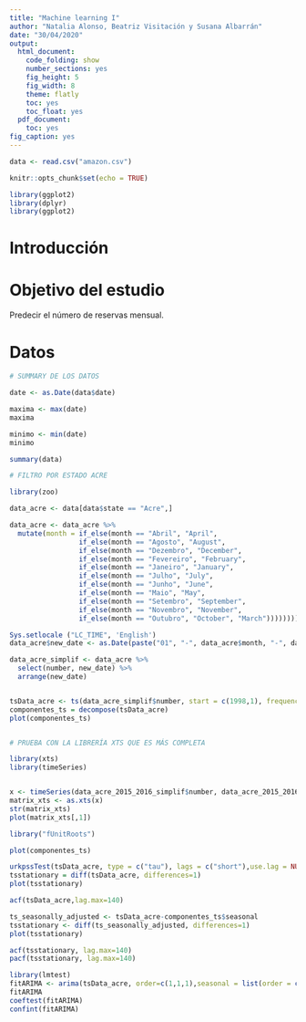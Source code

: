 ```yaml
---
title: "Machine learning I"
author: "Natalia Alonso, Beatriz Visitación y Susana Albarrán"
date: "30/04/2020"
output:
  html_document:
    code_folding: show
    number_sections: yes
    fig_height: 5
    fig_width: 8
    theme: flatly
    toc: yes
    toc_float: yes
  pdf_document:
    toc: yes
fig_caption: yes
---
```



```r

data <- read.csv("amazon.csv")

```


```r
knitr::opts_chunk$set(echo = TRUE)

library(ggplot2)
library(dplyr)
library(ggplot2)

```


# Introducción

<p style = "text-align: justify">

</p>

# Objetivo del estudio

<p style = "text-align: justify">
Predecir el número de reservas mensual.
</p>


# Datos


<p style = "text-align: justify">

</p>

```r

# SUMMARY DE LOS DATOS

date <- as.Date(data$date)

maxima <- max(date)
maxima

minimo <- min(date)
minimo

summary(data)


```


```r

# FILTRO POR ESTADO ACRE

library(zoo)

data_acre <- data[data$state == "Acre",]

data_acre <- data_acre %>%
  mutate(month = if_else(month == "Abril", "April", 
                 if_else(month == "Agosto", "August", 
                 if_else(month == "Dezembro", "December", 
                 if_else(month == "Fevereiro", "February", 
                 if_else(month == "Janeiro", "January", 
                 if_else(month == "Julho", "July", 
                 if_else(month == "Junho", "June", 
                 if_else(month == "Maio", "May", 
                 if_else(month == "Setembro", "September", 
                 if_else(month == "Novembro", "November", 
                 if_else(month == "Outubro", "October", "March"))))))))))))

Sys.setlocale ("LC_TIME", 'English')
data_acre$new_date <- as.Date(paste("01", "-", data_acre$month, "-", data_acre$year), c("%d - %B - %Y"))

data_acre_simplif <- data_acre %>% 
  select(number, new_date) %>% 
  arrange(new_date)


tsData_acre <- ts(data_acre_simplif$number, start = c(1998,1), frequency = 12)
componentes_ts = decompose(tsData_acre)
plot(componentes_ts)


# PRUEBA CON LA LIBRERÍA XTS QUE ES MÁS COMPLETA

library(xts)
library(timeSeries)


x <- timeSeries(data_acre_2015_2016_simplif$number, data_acre_2015_2016_simplif$new_date)
matrix_xts <- as.xts(x)
str(matrix_xts)
plot(matrix_xts[,1])

```

<p style = "text-align: justify">

</p>

```r


library("fUnitRoots")

plot(componentes_ts)

urkpssTest(tsData_acre, type = c("tau"), lags = c("short"),use.lag = NULL, doplot = TRUE)
tsstationary = diff(tsData_acre, differences=1)
plot(tsstationary)

acf(tsData_acre,lag.max=140)

ts_seasonally_adjusted <- tsData_acre-componentes_ts$seasonal
tsstationary <- diff(ts_seasonally_adjusted, differences=1)
plot(tsstationary)

acf(tsstationary, lag.max=140)
pacf(tsstationary, lag.max=140)

library(lmtest)
fitARIMA <- arima(tsData_acre, order=c(1,1,1),seasonal = list(order = c(1,0,0), period = 12),method="ML")
fitARIMA
coeftest(fitARIMA)
confint(fitARIMA)

```



```r


```
